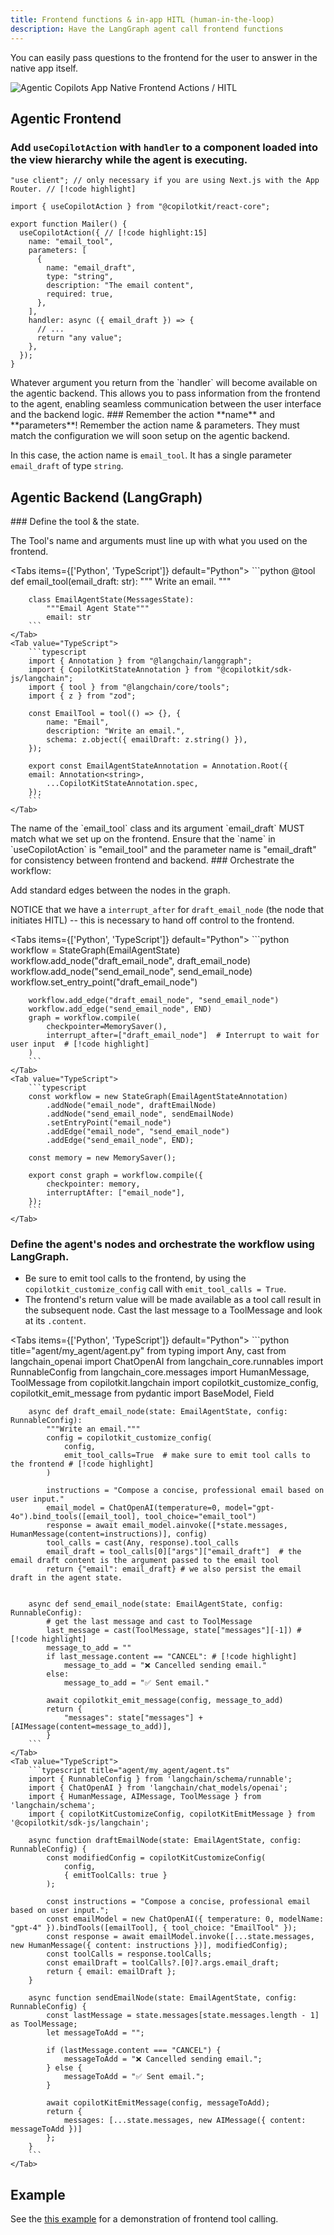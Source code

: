 ```yaml
---
title: Frontend functions & in-app HITL (human-in-the-loop)
description: Have the LangGraph agent call frontend functions
---
```


You can easily pass questions to the frontend for the user to answer in the native app itself.

<Frame className="my-2">
  <img
    src="/images/coagents/app-native-CoAgents-hitl.gif"
    alt="Agentic Copilots App Native Frontend Actions / HITL"
    className="w-3/4 mx-auto"
  />
</Frame>

## Agentic Frontend

<Steps>

<Step>

### Add `useCopilotAction` with `handler` to a component loaded into the view hierarchy while the agent is executing.

```tsx filename="app/Mailer.tsx"
"use client"; // only necessary if you are using Next.js with the App Router. // [!code highlight]

import { useCopilotAction } from "@copilotkit/react-core";

export function Mailer() {
  useCopilotAction({ // [!code highlight:15]
    name: "email_tool",
    parameters: [
      {
        name: "email_draft",
        type: "string",
        description: "The email content",
        required: true,
      },
    ],
    handler: async ({ email_draft }) => {
      // ...
      return "any value";
    },
  });
}
```

<Callout type="info">
  Whatever argument you return from the `handler` will become available on the agentic backend. This allows you to pass information from the frontend to the agent, enabling seamless communication between the user interface and the backend logic.
</Callout>

</Step>


<Step>
### Remember the action **name** and **parameters**!
Remember the action name & parameters. They must match the configuration we will soon setup on the agentic backend.

In this case, the action name is `email_tool`. It has a single parameter `email_draft` of type `string`.

</Step>
</Steps>


## Agentic Backend (LangGraph)

<Steps>

<Step>
### Define the tool & the state.

The Tool's name and arguments must line up with what you used on the frontend.

<Tabs items={['Python', 'TypeScript']} default="Python">
    <Tab value="Python">
        ```python
        @tool
        def email_tool(email_draft: str):
            """
            Write an email.
            """

        class EmailAgentState(MessagesState):
            """Email Agent State"""
            email: str
        ```
    </Tab>
    <Tab value="TypeScript">
        ```typescript
        import { Annotation } from "@langchain/langgraph";
        import { CopilotKitStateAnnotation } from "@copilotkit/sdk-js/langchain";
        import { tool } from "@langchain/core/tools";
        import { z } from "zod";

        const EmailTool = tool(() => {}, {
            name: "Email",
            description: "Write an email.",
            schema: z.object({ emailDraft: z.string() }),
        });

        export const EmailAgentStateAnnotation = Annotation.Root({
        email: Annotation<string>,
            ...CopilotKitStateAnnotation.spec,
        });
        ```
    </Tab>
</Tabs>

<Callout type="warning">
  The name of the `email_tool` class and its argument `email_draft` MUST match what
  we set up on the frontend. Ensure that the `name` in `useCopilotAction` is
  "email_tool" and the parameter name is "email_draft" for consistency between
  frontend and backend.
</Callout>

</Step>

<Step>
### Orchestrate the workflow:

Add standard edges between the nodes in the graph.

NOTICE that we have a `interrupt_after` for `draft_email_node` (the node that initiates HITL) -- this is necessary to hand off control to the frontend.

<Tabs items={['Python', 'TypeScript']} default="Python">
    <Tab value="Python">
        ```python
        workflow = StateGraph(EmailAgentState)
        workflow.add_node("draft_email_node", draft_email_node)
        workflow.add_node("send_email_node", send_email_node)
        workflow.set_entry_point("draft_email_node")

        workflow.add_edge("draft_email_node", "send_email_node")
        workflow.add_edge("send_email_node", END)
        graph = workflow.compile(
            checkpointer=MemorySaver(),
            interrupt_after=["draft_email_node"]  # Interrupt to wait for user input  # [!code highlight]
        )
        ```
    </Tab>
    <Tab value="TypeScript">
        ```typescript
        const workflow = new StateGraph(EmailAgentStateAnnotation)
            .addNode("email_node", draftEmailNode)
            .addNode("send_email_node", sendEmailNode)
            .setEntryPoint("email_node")
            .addEdge("email_node", "send_email_node")
            .addEdge("send_email_node", END);

        const memory = new MemorySaver();

        export const graph = workflow.compile({
            checkpointer: memory,
            interruptAfter: ["email_node"],
        });
        ```
    </Tab>
</Tabs>

</Step>

<Step>

### Define the agent's nodes and orchestrate the workflow using LangGraph.

- Be sure to emit tool calls to the frontend, by using the `copilotkit_customize_config` call with `emit_tool_calls = True`.
- The frontend's return value will be made available as a tool call result in the subsequent node. Cast the last message to a ToolMessage and look at its `.content`.

<Tabs items={['Python', 'TypeScript']} default="Python">
    <Tab value="Python">
        ```python title="agent/my_agent/agent.py"
        from typing import Any, cast
        from langchain_openai import ChatOpenAI
        from langchain_core.runnables import RunnableConfig
        from langchain_core.messages import HumanMessage, ToolMessage
        from copilotkit.langchain import copilotkit_customize_config, copilotkit_emit_message
        from pydantic import BaseModel, Field

        async def draft_email_node(state: EmailAgentState, config: RunnableConfig):
            """Write an email."""
            config = copilotkit_customize_config(
                config,
                emit_tool_calls=True  # make sure to emit tool calls to the frontend # [!code highlight]
            )

            instructions = "Compose a concise, professional email based on user input."
            email_model = ChatOpenAI(temperature=0, model="gpt-4o").bind_tools([email_tool], tool_choice="email_tool")
            response = await email_model.ainvoke([*state.messages, HumanMessage(content=instructions)], config)
            tool_calls = cast(Any, response).tool_calls
            email_draft = tool_calls[0]["args"]["email_draft"]  # the email draft content is the argument passed to the email tool
            return {"email": email_draft} # we also persist the email draft in the agent state.


        async def send_email_node(state: EmailAgentState, config: RunnableConfig):
            # get the last message and cast to ToolMessage
            last_message = cast(ToolMessage, state["messages"][-1]) # [!code highlight]
            message_to_add = ""
            if last_message.content == "CANCEL": # [!code highlight]
                message_to_add = "❌ Cancelled sending email."
            else:
                message_to_add = "✅ Sent email."

            await copilotkit_emit_message(config, message_to_add)
            return {
                "messages": state["messages"] + [AIMessage(content=message_to_add)],
            }
        ```
    </Tab>
    <Tab value="TypeScript">
        ```typescript title="agent/my_agent/agent.ts"
        import { RunnableConfig } from 'langchain/schema/runnable';
        import { ChatOpenAI } from 'langchain/chat_models/openai';
        import { HumanMessage, AIMessage, ToolMessage } from 'langchain/schema';
        import { copilotKitCustomizeConfig, copilotKitEmitMessage } from '@copilotkit/sdk-js/langchain';

        async function draftEmailNode(state: EmailAgentState, config: RunnableConfig) {
            const modifiedConfig = copilotKitCustomizeConfig(
                config,
                { emitToolCalls: true }
            );

            const instructions = "Compose a concise, professional email based on user input.";
            const emailModel = new ChatOpenAI({ temperature: 0, modelName: "gpt-4" }).bindTools([emailTool], { tool_choice: "EmailTool" });
            const response = await emailModel.invoke([...state.messages, new HumanMessage({ content: instructions })], modifiedConfig);
            const toolCalls = response.toolCalls;
            const emailDraft = toolCalls?.[0]?.args.email_draft;
            return { email: emailDraft };
        }

        async function sendEmailNode(state: EmailAgentState, config: RunnableConfig) {
            const lastMessage = state.messages[state.messages.length - 1] as ToolMessage;
            let messageToAdd = "";
            
            if (lastMessage.content === "CANCEL") {
                messageToAdd = "❌ Cancelled sending email.";
            } else {
                messageToAdd = "✅ Sent email.";
            }

            await copilotKitEmitMessage(config, messageToAdd);
            return {
                messages: [...state.messages, new AIMessage({ content: messageToAdd })]
            };
        }
        ```
    </Tab>
</Tabs>

</Step>

</Steps>

## Example

See the [this example](https://github.com/CopilotKit/CopilotKit/tree/main/examples/coagents-qa-native) for a demonstration of frontend tool calling.
